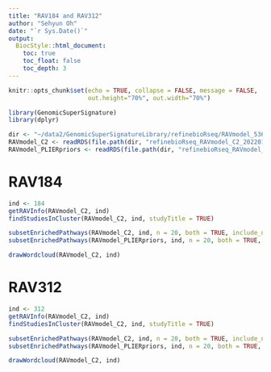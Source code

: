 ```yaml
---
title: "RAV184 and RAV312"
author: "Sehyun Oh"
date: "`r Sys.Date()`"
output:
  BiocStyle::html_document:
    toc: true
    toc_float: false
    toc_depth: 3
---
```


```r
knitr::opts_chunk$set(echo = TRUE, collapse = FALSE, message = FALSE, 
                      out.height="70%", out.width="70%")
```

```r
library(GenomicSuperSignature)
library(dplyr)

dir <- "~/data2/GenomicSuperSignatureLibrary/refinebioRseq/RAVmodel_536"
RAVmodel_C2 <- readRDS(file.path(dir, "refinebioRseq_RAVmodel_C2_20220115.rds"))
RAVmodel_PLIERpriors <- readRDS(file.path(dir, "refinebioRseq_RAVmodel_PLIERpriors_20220117.rds"))
```

# RAV184
```r
ind <- 184
getRAVInfo(RAVmodel_C2, ind)
findStudiesInCluster(RAVmodel_C2, ind, studyTitle = TRUE)

subsetEnrichedPathways(RAVmodel_C2, ind, n = 20, both = TRUE, include_nes = TRUE) %>% as.data.frame
subsetEnrichedPathways(RAVmodel_PLIERpriors, ind, n = 20, both = TRUE, include_nes = TRUE) %>% as.data.frame

drawWordcloud(RAVmodel_C2, ind)
```


# RAV312
```r
ind <- 312
getRAVInfo(RAVmodel_C2, ind)
findStudiesInCluster(RAVmodel_C2, ind, studyTitle = TRUE)

subsetEnrichedPathways(RAVmodel_C2, ind, n = 20, both = TRUE, include_nes = TRUE) %>% as.data.frame
subsetEnrichedPathways(RAVmodel_PLIERpriors, ind, n = 20, both = TRUE, include_nes = TRUE) %>% as.data.frame

drawWordcloud(RAVmodel_C2, ind)
```
